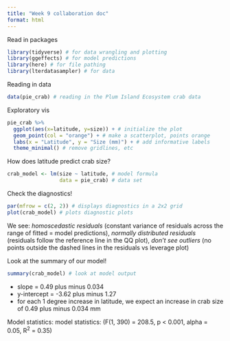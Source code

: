 ```yaml
---
title: "Week 9 collaboration doc"
format: html
---
```


Read in packages

```r
library(tidyverse) # for data wrangling and plotting
library(ggeffects) # for model predictions
library(here) # for file pathing
library(lterdatasampler) # for data
```

Reading in data

```r
data(pie_crab) # reading in the Plum Island Ecosystem crab data
```

Exploratory vis

```r
pie_crab %>% 
  ggplot(aes(x=latitude, y=size)) + # initialize the plot
  geom_point(col = "orange") + # make a scatterplot, points orange
  labs(x = "Latitude", y = "Size (mm)") + # add informative labels
  theme_minimal() # remove gridlines, etc
```

How does latitude predict crab size?

```r
crab_model <- lm(size ~ latitude, # model formula
                 data = pie_crab) # data set
```

Check the diagnostics!

```r
par(mfrow = c(2, 2)) # displays diagnostics in a 2x2 grid
plot(crab_model) # plots diagnostic plots
```

We see: *homoscedastic residuals* (constant variance of residuals across the range of fitted = model predictions), *normally distributed residuals* (residuals follow the reference line in the QQ plot), *don't see outliers* (no points outside the dashed lines in the residuals vs leverage plot)

Look at the summary of our model!

```r
summary(crab_model) # look at model output
```

- slope = 0.49 plus minus 0.034
- y-intercept = -3.62 plus minus 1.27
- for each 1 degree increase in latitude, we expect an increase in crab size of 0.49 plus minus 0.034 mm

Model statistics: model statistics: (F(1, 390) = 208.5, p < 0.001, alpha = 0.05, R^2^ = 0.35)
